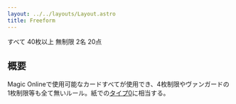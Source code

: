 ```yaml
---
layout: ../../layouts/Layout.astro
title: Freeform
---
```



<div class="flex gap-2 m-2 flex-wrap justify-center">
  <Card title="カードプール" class="flex-none basis-80 xl:basis-96">
    <AreaIcon slot="img" />
    すべて
  </Card>
  <Card title="デッキ枚数" class="flex-none basis-80 xl:basis-96">
    <CardsIcon slot="img" />
    40枚以上
  </Card>
  <Card title="サイドボード枚数" class="flex-none basis-80 xl:basis-96">
    <PlusIcon slot="img" />
    無制限
  </Card>
  <Card title="プレイ人数" class="flex-none basis-80 xl:basis-96">
    <PeopleIcon slot="img" />
    2名
  </Card>
  <Card title="開始ライフ" class="flex-none basis-80 xl:basis-96">
    <HeartIcon slot="img" />
    20点
  </Card>
  <OXCard title="プレイ可能環境" class="flex-none basis-80 xl:basis-96" list={[
    {name:"Paper", value: false},
    {name:"Magic Online", value: true},
    {name:"Magic Arena", value: false}
  ]}>
    <CircleIcon slot="img"/>
  </OXCard>
</div>

## 概要

Magic Onlineで使用可能なカードすべてが使用でき、4枚制限やヴァンガードの1枚制限等も全て無いルール。紙での[タイプ0](/mtg-formats-list/construct/type0)に相当する。
